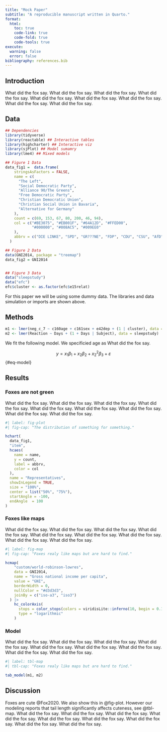 ```yaml
---
title: "Mock Paper"
subtitle: "A reproducible manuscript written in Quarto."
format: 
  html:
    toc: true
    code-link: true
    code-fold: true
    code-tools: true
execute:
  warning: false
  error: false
bibliography: references.bib
---
```


## Introduction

What did the fox say. What did the fox say. What did the fox say. What did the fox say. What did the fox say. What did the fox say. What did the fox say. What did the fox say. What did the fox say.

## Data

```r

## Dependencies
library(tidyverse)
library(reactable) ## Interactive tables
library(highcharter) ## Interactive viz
library(sjPlot) ## Model sumamry
library(lme4) ## Mixed models

## Figure 1 Data
data_fig1 =  data.frame(
    stringsAsFactors = FALSE,
    name = c(
      "The Left",
      "Social Democratic Party",
      "Alliance 90/The Greens",
      "Free Democratic Party",
      "Christian Democratic Union",
      "Christian Social Union in Bavaria",
      "Alternative for Germany"
    ),
    count = c(69, 153, 67, 80, 200, 46, 94),
    col = c("#BE3075", "#EB001F", "#64A12D", "#FFED00",
            "#000000", "#008AC5", "#009EE0"
    ),
    abbrv = c("DIE LINKE", "SPD", "GR???NE", "FDP", "CDU", "CSU", "AfD")
  )

## Figure 2 Data
data(GNI2014, package = "treemap")
data_fig2 = GNI2014  


## Figure 3 Data
data("sleepstudy")
data("efc")
efc$cluster <- as.factor(efc$e15relat)
```

For this paper we will be using some dummy data. The libraries and data simulation or imports are shown above.

## Methods

```r
m1 <- lmer(neg_c_7 ~ c160age + c161sex + e42dep + (1 | cluster), data = efc)
m2 <- lmer(Reaction ~ Days + (1 + Days | Subject), data = sleepstudy)
```

We fit the following model. We specificied age as What did the fox say.

$$
y = x_1\beta_1 + x_2\beta_2 + x_2^2\beta_3 + \varepsilon
$$ {#eq-model}

## Results

### Foxes are not green

What did the fox say. What did the fox say. What did the fox say. What did the fox say. What did the fox say. What did the fox say. What did the fox say. What did the fox say. What did the fox say.

```r
#| label: fig-plot
#| fig-cap: "The distribution of something for something."

hchart(
  data_fig1,
  "item",
  hcaes(
    name = name,
    y = count,
    label = abbrv,
    color = col
  ),
  name = "Representatives",
  showInLegend = TRUE,
  size = "100%",
  center = list("50%", "75%"),
  startAngle = -100,
  endAngle  = 100
)  
```

### Foxes like maps

What did the fox say. What did the fox say. What did the fox say. What did the fox say. What did the fox say. What did the fox say. What did the fox say. What did the fox say. What did the fox say.

```r
#| label: fig-map
#| fig-cap: "Foxes realy like maps but are hard to find."

hcmap(
    "custom/world-robinson-lowres",
    data = GNI2014,
    name = "Gross national income per capita",
    value = "GNI",
    borderWidth = 0,
    nullColor = "#d3d3d3",
    joinBy = c("iso-a3", "iso3")
  ) |>
    hc_colorAxis(
      stops = color_stops(colors = viridisLite::inferno(10, begin = 0.1)),
      type = "logarithmic"
    )
```

### Model

What did the fox say. What did the fox say. What did the fox say. What did the fox say. What did the fox say. What did the fox say. What did the fox say. What did the fox say. What did the fox say.

```r
#| label: tbl-map
#| tbl-cap: "Foxes realy like maps but are hard to find."

tab_model(m1, m2)
```

## Discussion

Foxes are cute @Fox2020. We also show this in @fig-plot. However our modeling reports that tail length significantly affects cuteness, see @tbl-map. What did the fox say. What did the fox say. What did the fox say. What did the fox say. What did the fox say. What did the fox say. What did the fox say. What did the fox say. What did the fox say.
